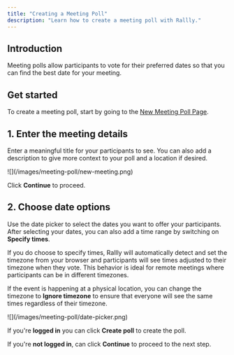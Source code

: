 ```yaml
---
title: "Creating a Meeting Poll"
description: "Learn how to create a meeting poll with Rallly."
---
```


## Introduction

Meeting polls allow participants to vote for their preferred dates so that you can find the best date for your meeting.

## Get started

To create a meeting poll, start by going to the [New Meeting Poll Page](https://rallly.co/new).

## 1. Enter the meeting details

Enter a meaningful title for your participants to see.
You can also add a description to give more context to your poll and a location if desired.

<Frame>![](/images/meeting-poll/new-meeting.png)</Frame>

Click **Continue** to proceed.

## 2. Choose date options

Use the date picker to select the dates you want to offer your participants.
After selecting your dates, you can also add a time range by switching on **Specify times**.

<Accordion title="How do I manage timezones?">
If you do choose to specify times, Rallly will automatically detect and set the timezone from your browser
and participants will see times adjusted to their timezone when they vote. This behavior is ideal for remote meetings where
participants can be in different timezones.

If the event is happening at a physical location, you can change the timezone to **Ignore timezone**
to ensure that everyone will see the same times regardless of their timezone.

</Accordion>

<Frame>![](/images/meeting-poll/date-picker.png)</Frame>

If you're **logged in** you can click **Create poll** to create the poll.

If you're **not logged in**, can click **Continue** to proceed to the next step.
